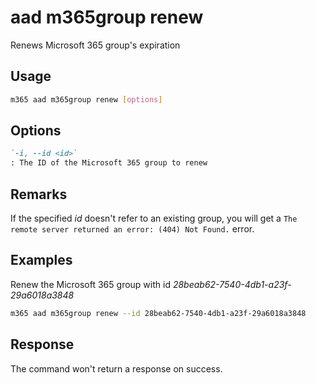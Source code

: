 
# aad m365group renew

Renews Microsoft 365 group's expiration

## Usage

```sh
m365 aad m365group renew [options]
```

## Options

```md definition-list
`-i, --id <id>`
: The ID of the Microsoft 365 group to renew
```

<Global />

## Remarks

If the specified _id_ doesn't refer to an existing group, you will get a `The remote server returned an error: (404) Not Found.` error.

## Examples

Renew the Microsoft 365 group with id _28beab62-7540-4db1-a23f-29a6018a3848_

```sh
m365 aad m365group renew --id 28beab62-7540-4db1-a23f-29a6018a3848
```

## Response

The command won't return a response on success.

